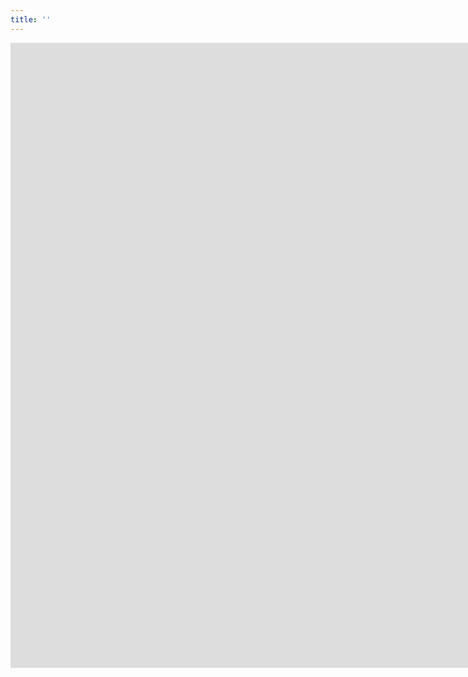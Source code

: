 ```yaml
---
title: ''
---
```


<style>
table, th, td {
  border: 1px solid black;
  border-collapse: collapse;
}
body {
text-align: justify}
.main-container {
  max-width: 1850px;
  margin-left: auto;
  margin-right: auto;
}
</style>

<div align="center">
  <iframe width='1850px' height='1000px' frameBorder='0' src='https://neocortex-cellxgene.dolphinnext.com'>
    <p>Your browser does not support iframes</p>
  </iframe>
</div>